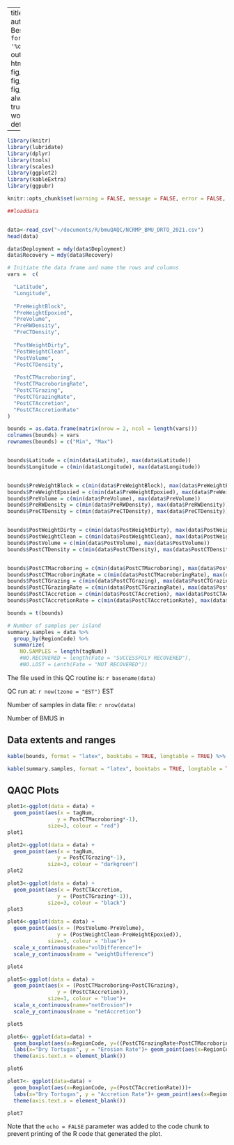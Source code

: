 

---
title: "bmuQAQC"
author: "Nicole Besemer"
date: "`r format(Sys.time(), '%d %B, %Y')`"
output: html_document:
    fig_height: 5
    fig_width: 5
    fig_position: center
  always_allow_html: true
  word_document: default

---

```r
library(knitr)
library(lubridate)
library(dplyr)
library(tools)
library(scales)
library(ggplot2)
library(kableExtra)
library(ggpubr)

knitr::opts_chunk$set(warning = FALSE, message = FALSE, error = FALSE, echo = FALSE, cache = TRUE, autodep = TRUE, cache.comments = FALSE, tidy.opts=list(width.cutoff=60),tidy=TRUE, cache.lazy = FALSE, results = "asis")
```



```r
##loaddata


data<-read_csv("~/documents/R/bmuQAQC/NCRMP_BMU_DRTO_2021.csv")
head(data)


```


```r

data$Deployment = mdy(data$Deployment)
data$Recovery = mdy(data$Recovery)


```

```r

# Initiate the data frame and name the rows and columns
vars =  c(

  "Latitude",
  "Longitude",
  
  "PreWeightBlock",
  "PreWeightEpoxied",
  "PreVolume",
  "PreRWDensity",
  "PreCTDensity",
  
  "PostWeightDirty",
  "PostWeightClean",
  "PostVolume",
  "PostCTDensity",
  
  "PostCTMacroboring",
  "PostCTMacroboringRate",
  "PostCTGrazing",
  "PostCTGrazingRate",
  "PostCTAccretion",
  "PostCTAccretionRate"
)

bounds = as.data.frame(matrix(nrow = 2, ncol = length(vars)))
colnames(bounds) = vars
rownames(bounds) = c("Min", "Max")


bounds$Latitude = c(min(data$Latitude), max(data$Latitude))
bounds$Longitude = c(min(data$Longitude), max(data$Longitude))


bounds$PreWeightBlock = c(min(data$PreWeightBlock), max(data$PreWeightBlock))
bounds$PreWeightEpoxied = c(min(data$PreWeightEpoxied), max(data$PreWeightEpoxied))
bounds$PreVolume = c(min(data$PreVolume), max(data$PreVolume))
bounds$PreRWDensity = c(min(data$PreRWDensity), max(data$PreRWDensity))
bounds$PreCTDensity = c(min(data$PreCTDensity), max(data$PreCTDensity))


bounds$PostWeightDirty = c(min(data$PostWeightDirty), max(data$PostWeightDirty))
bounds$PostWeightClean = c(min(data$PostWeightClean), max(data$PostWeightClean))
bounds$PostVolume = c(min(data$PostVolume), max(data$PostVolume))
bounds$PostCTDensity = c(min(data$PostCTDensity), max(data$PostCTDensity))


bounds$PostCTMacroboring = c(min(data$PostCTMacroboring), max(data$PostCTMacroboring))
bounds$PostCTMacroboringRate = c(min(data$PostCTMacroboringRate), max(data$PostCTMacroboringRate))
bounds$PostCTGrazing = c(min(data$PostCTGrazing), max(data$PostCTGrazing))
bounds$PostCTGrazingRate = c(min(data$PostCTGrazingRate), max(data$PostCTGrazingRate))
bounds$PostCTAccretion = c(min(data$PostCTAccretion), max(data$PostCTAccretion))
bounds$PostCTAccretionRate = c(min(data$PostCTAccretionRate), max(data$PostCTAccretionRate))

bounds = t(bounds)

```


```r
# Number of samples per island
summary.samples = data %>%
  group_by(RegionCode) %>%
  summarize(
    NO.SAMPLES = length(tagNum))
    #NO.RECOVERED = length(Fate = "SUCCESSFULY RECOVERED"),
    #NO.LOST = Lenth(Fate = "NOT RECOVERED"))
```


The file used in this QC routine is: `r basename(data)`

QC run at: `r now(tzone = "EST")` EST

Number of samples in data file: `r nrow(data)`



Number of BMUS in 


## Data extents and ranges

```r
kable(bounds, format = "latex", booktabs = TRUE, longtable = TRUE) %>% kable_styling(latex_options = c("striped", "hold_position", "repeat_header"))
```


```r
kable(summary.samples, format = "latex", booktabs = TRUE, longtable = TRUE) %>% kable_styling(latex_options = c("striped", "hold_position", "repeat_header","scale_down") , font_size = 8)
```



## QAQC Plots



```r
plot1<-ggplot(data = data) +
  geom_point(aes(x = tagNum, 
                y = PostCTMacroboring*-1),
             size=3, colour = "red")
plot1
```

```r
plot2<-ggplot(data = data) +
  geom_point(aes(x = tagNum, 
                y = PostCTGrazing*-1),
             size=3, colour = "darkgreen")
plot2


```
```r
plot3<-ggplot(data = data) +
  geom_point(aes(x = PostCTAccretion, 
                y = (PostCTGrazing*-1)),
             size=3, colour = "black")
plot3
```

```r

plot4<-ggplot(data = data) +
  geom_point(aes(x = (PostVolume-PreVolume), 
                y = (PostWeightClean-PreWeightEpoxied)),
             size=3, colour = "blue")+
  scale_x_continuous(name="volDifference")+
  scale_y_continuous(name = "weightDifference")

plot4


```




```r

plot5<-ggplot(data = data) +
  geom_point(aes(x = (PostCTMacroboring+PostCTGrazing), 
                y = (PostCTAccretion)),
             size=3, colour = "blue")+
  scale_x_continuous(name="netErosion")+
  scale_y_continuous(name = "netAccretion")

plot5


```




```r

plot6<- ggplot(data=data) + 
  geom_boxplot(aes(x=RegionCode, y=((PostCTGrazingRate+PostCTMacroboringRate)*-1)))+
  labs(x="Dry Tortugas", y = "Erosion Rate")+ geom_point(aes(x=RegionCode, y=((PostCTGrazingRate+PostCTMacroboringRate)*-1)), shape=16, size=3)+
  theme(axis.text.x = element_blank())

plot6

```




```r

plot7<- ggplot(data=data) + 
  geom_boxplot(aes(x=RegionCode, y=(PostCTAccretionRate)))+
  labs(x="Dry Tortugas", y = "Accretion Rate")+ geom_point(aes(x=RegionCode, y=(PostCTAccretionRate)), shape=16, size=3)+
  theme(axis.text.x = element_blank())

plot7


```


Note that the `echo = FALSE` parameter was added to the code chunk to prevent printing of the R code that generated the plot.
